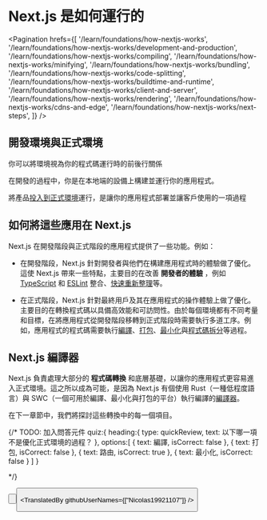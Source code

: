 
# Next.js 是如何運行的

<Pagination
  hrefs={[
    '/learn/foundations/how-nextjs-works',
    '/learn/foundations/how-nextjs-works/development-and-production',
    '/learn/foundations/how-nextjs-works/compiling',
    '/learn/foundations/how-nextjs-works/minifying',
    '/learn/foundations/how-nextjs-works/bundling',
    '/learn/foundations/how-nextjs-works/code-splitting',
    '/learn/foundations/how-nextjs-works/buildtime-and-runtime',
    '/learn/foundations/how-nextjs-works/client-and-server',
    '/learn/foundations/how-nextjs-works/rendering',
    '/learn/foundations/how-nextjs-works/cdns-and-edge',
    '/learn/foundations/how-nextjs-works/next-steps',
  ]}
/>

## 開發環境與正式環境

你可以將環境視為你的程式碼運行時的前後行關係

在開發的過程中，你是在本地端的設備上構建並運行你的應用程式。

將產品[投入到正式環境](/docs/going-to-production)運行，是讓你的應用程式部署並讓客戶使用的一項過程


## 如何將這些應用在 Next.js

Next.js 在開發階段與正式階段的應用程式提供了一些功能。例如：

  - 在開發階段，Next.js 針對開發者與他們在構建應用程式時的體驗做了優化。這使 Next.js 帶來一些特點，主要目的在改善 **開發者的體驗** ，例如 [TypeScript](/docs/basic-features/typescript) 和 [ESLint](/docs/basic-features/eslint) 整合、[快速重新整理](/docs/basic-features/fast-refresh)等。

  - 在正式階段，Next.js 針對最終用戶及其在應用程式的操作體驗上做了優化。主要目的在轉換程式碼以具備高效能和可訪問性。由於每個環境都有不同考量和目標，在將應用程式從開發階段移轉到正式階段時需要執行多道工序。例如，應用程式的程式碼需要執行[編譯](/learn/foundations/how-nextjs-works/compiling)、[打包](/learn/foundations/how-nextjs-works/bundling)、[最小化](/learn/foundations/how-nextjs-works/minifying)與[程式碼拆分](/learn/foundations/how-nextjs-works/code-splitting)等過程。


## Next.js 編譯器

Next.js 負責處理大部分的 **程式碼轉換** 和底層基礎，以讓你的應用程式更容易進入正式環境。這之所以成為可能，是因為 Next.js 有個使用 Rust（一種低程度語言）與 SWC（一個可用於編譯、最小化與打包的平台）執行編譯的[編譯器](/docs/advanced-features/compiler)。

在下一章節中，我們將探討這些轉換中的每一個項目。

{/\*
TODO: 加入問答元件
quiz:{
heading:{
type: quickReview,
text: 以下哪一項不是優化正式環境的過程？
},
options:[
{
text: 編譯,
isCorrect: false
},
{
text: 打包,
isCorrect: false
},
{
text: 路由,
isCorrect: true
},
{
text: 最小化,
isCorrect: false
}
]
}

\*/}


<Button
  content="返回 ←"
  url="/learn/foundations/how-nextjs-works/index"
  basicStyle="text-white bg-[#0070f3]"
  hoverStyle="hover:opacity-90"
/>

<Button
  content="下一個 →"
  url="/learn/foundations/how-nextjs-works/compiling"
  basicStyle="text-white bg-[#0070f3]"
  hoverStyle="hover:opacity-90"
/>

<TranslatedBy githubUserNames={["Nicolas19921107"]} />
